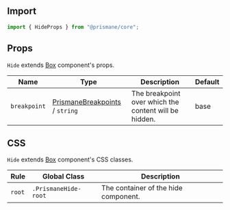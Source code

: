 ## Import

```js
import { HideProps } from "@prismane/core";
```

## Props

`Hide` extends [Box](/docs/components-api/box-api) component's props.

| Name         | Type                                                                          | Description                                           | Default |
| ------------ | ----------------------------------------------------------------------------- | ----------------------------------------------------- | ------- |
| `breakpoint` | [PrismaneBreakpoints](/docs/getting-started/overview#global-types) / `string` | The breakpoint over which the content will be hidden. | base    |

## CSS

`Hide` extends [Box](/docs/components-api/box-api) component's CSS classes.

| Rule   | Global Class         | Description                          |
| ------ | -------------------- | ------------------------------------ |
| `root` | `.PrismaneHide-root` | The container of the hide component. |
